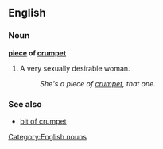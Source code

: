 ==English==

===Noun===
'''[[piece]] of [[crumpet]]'''

# {{slang}} A very sexually desirable woman.
#: ''She's a piece of [[crumpet]], that one.''

===See also===
* [[bit of crumpet]]

[[Category:English nouns]]
